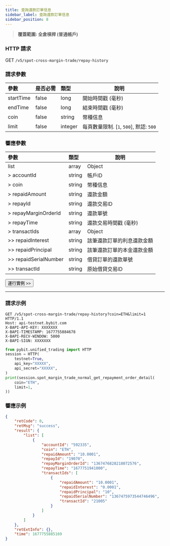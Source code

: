 ```yaml
---
title: 查詢還款訂單信息
sidebar_label: 查詢還款訂單信息
sidebar_position: 8
---
```

> **覆蓋範圍: 全倉槓桿 (普通帳戶)**

### HTTP 請求
GET `/v5/spot-cross-margin-trade/repay-history`

### 請求參數
| 參數 |是否必需| 類型 | 說明|
|:----- |:-------|:-----|------ |
|startTime|false|long |開始時間戳 (毫秒)|
|endTime|false|long|結束時間戳 (毫秒)|
|coin|false|string|幣種信息|
|limit|false|integer |每頁數量限制. [`1`, `500`], 默認: `500`|

### 響應參數
| 參數 | 類型 | 說明|
|:----- |:-----|----- |
|list |array |Object |
|> accountId|string|帳戶ID|
|> coin|string|幣種信息|
|> repaidAmount|string|還款金額|
|> repayId|string|還款交易ID|
|> repayMarginOrderId|string|還款單號|
|> repayTime|string|還款交易時間戳 (毫秒) |
|> transactIds|array|Object|
|>> repaidInterest|string|該筆還款訂單的利息還款金額|
|>> repaidPrincipal|string|該筆還款訂單的本金還款金額|
|>> repaidSerialNumber|string|借貸訂單的還款單號|
|>> transactId|string|原始借貸交易ID|

<a href="/api-explorer/v5/spot-margin-normal/repay-order"><Button>運行實例 >></Button></a>

---

### 請求示例

<Tabs groupId="programming-languages">
<TabItem value="http" label="HTTP">

```http
GET /v5/spot-cross-margin-trade/repay-history?coin=ETH&limit=1 HTTP/1.1
Host: api-testnet.bybit.com
X-BAPI-API-KEY: XXXXXXX
X-BAPI-TIMESTAMP: 1677755884678
X-BAPI-RECV-WINDOW: 5000
X-BAPI-SIGN: XXXXXXX
```

</TabItem>
<TabItem value="python" label="Python">

```python
from pybit.unified_trading import HTTP
session = HTTP(
    testnet=True,
    api_key="XXXXX",
    api_secret="XXXXX",
)
print(session.spot_margin_trade_normal_get_repayment_order_detail(
    coin="ETH",
    limit=1,
))
```

</TabItem>
</Tabs>

### 響應示例

```json
{
    "retCode": 0,
    "retMsg": "success",
    "result": {
        "list": [
            {
                "accountId": "592335",
                "coin": "ETH",
                "repaidAmount": "10.0001",
                "repayId": "19070",
                "repayMarginOrderId": "1367476828218072576",
                "repayTime": "1677751941000",
                "transactIds": [
                    {
                        "repaidAmount": "10.0001",
                        "repaidInterest": "0.0001",
                        "repaidPrincipal": "10",
                        "repaidSerialNumber": "1367475973544746496",
                        "transactId": "21005"
                    }
                ]
            }
        ]
    },
    "retExtInfo": {},
    "time": 1677755885169
}
```

